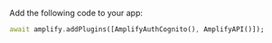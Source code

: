 Add the following code to your app:

```dart
await amplify.addPlugins([AmplifyAuthCognito(), AmplifyAPI()]);
```
